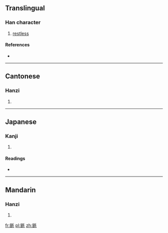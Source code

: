 ==Translingual==

===Han character===
{{Han char|rn=82|rad=毛|as=09|sn=13|four=6261<sub>4</sub>|canj=日山竹手山 (AUHQU)}}

# [[restless]]

====References====
* {{Han ref|kx=0594.320|dkj=16890|dj=0986.250|hdz=32001.190|uh=6BF7|ud=27639|bh=DE41|bd=56897}}

----

==Cantonese==

===Hanzi===
{{yue-hanzi|jyut=|y=mou6}}

# {{defn|Cantonese|sort=毛09}}

----

==Japanese==

===Kanji===
{{ja-kanji|grade=|rs=毛09}}

# {{defn|Japanese|sort=毛09}}

====Readings====
* {{ja-readings|on=[[ぼう]] (bō), [[もう]] (mō)|kun=[[とける]] (tokeru)}}

----

==Mandarin==

===Hanzi===
{{cmn-hanzi|pin=[[mào]] ([[mao4]])|wg=mao<sup>4</sup>}}

# {{defn|Mandarin|sort=毛09}}

[[fr:毷]]
[[pl:毷]]
[[zh:毷]]